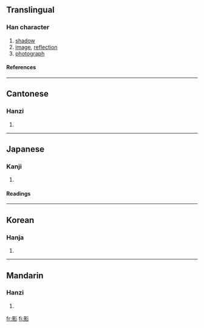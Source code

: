 ==Translingual==
===Han character===
{{Han char|rn=59|rad=彡|as=12|sn=15|four=6292<sub>2</sub>|canj=日火竹竹竹 (AFHHH)}}
# [[shadow]]
# [[image]], [[reflection]]
# [[photograph]]
====References====
{{Han ref|kx=0364.190|dkj=10019|dj=0684.050|hdz=20857.040|uh=5F71|ud=24433|bh=BC76|bd=48246}}
----
==Cantonese==
===Hanzi===
{{yue-hanzi|jyut=|y=ying2}}
# {{defn|Cantonese}}
----
==Japanese==
===Kanji===
{{ja-kanji|grade=|rs=彡12}}
# {{defn|Japanese}} 
====Readings====
{{ja-readings|on=[[えい]] (ei), [[よう]] (yō)|kun=[[かげ]] (kage)}}
----
==Korean==
===Hanja===
{{ko-hanja|hangeul=영|eumhun=|rv=yeong|mr=yŏng|y=yeng}}
# {{defn|Korean}}
----
==Mandarin==
===Hanzi===
{{cmn-hanzi|pin=[[yǐng]] (ying3)|wg=ying<sup>3</sup>}}
# {{defn|Mandarin}}

[[fr:影]]
[[fi:影]]